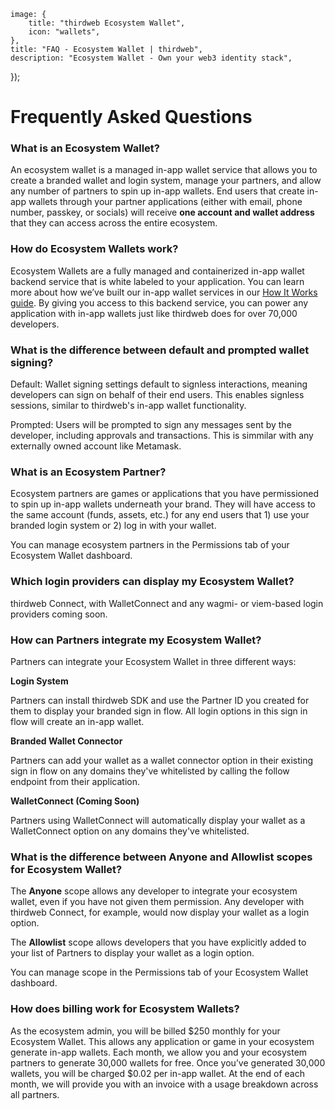 
	image: {
		title: "thirdweb Ecosystem Wallet",
		icon: "wallets",
	},
	title: "FAQ - Ecosystem Wallet | thirdweb",
	description: "Ecosystem Wallet - Own your web3 identity stack",
});

# Frequently Asked Questions

### What is an Ecosystem Wallet?

An ecosystem wallet is a managed in-app wallet service that allows you to create a branded wallet and login system, manage your partners, and allow any number of partners to spin up in-app wallets. End users that create in-app wallets through your partner applications (either with email, phone number, passkey, or socials) will receive **one account and wallet address** that they can access across the entire ecosystem.

### How do Ecosystem Wallets work?

Ecosystem Wallets are a fully managed and containerized in-app wallet backend service that is white labeled to your application. You can learn more about how we’ve built our in-app wallet services in our [How It Works guide](https://portal.thirdweb.com/connect/in-app-wallet/how-it-works). By giving you access to this backend service, you can power any application with in-app wallets just like thirdweb does for over 70,000 developers.

### What is the difference between default and prompted wallet signing?

Default: Wallet signing settings default to signless interactions, meaning developers can sign on behalf of their end users. This enables signless sessions, similar to thirdweb's in-app wallet functionality.

Prompted: Users will be prompted to sign any messages sent by the developer, including approvals and transactions. This is simmilar with any externally owned account like Metamask.

### What is an Ecosystem Partner?

Ecosystem partners are games or applications that you have permissioned to spin up in-app wallets underneath your brand. They will have access to the same account (funds, assets, etc.) for any end users that 1) use your branded login system or 2) log in with your wallet.

You can manage ecosystem partners in the Permissions tab of your Ecosystem Wallet dashboard.

### Which login providers can display my Ecosystem Wallet?

thirdweb Connect, with WalletConnect and any wagmi- or viem-based login providers coming soon.

### How can Partners integrate my Ecosystem Wallet?

Partners can integrate your Ecosystem Wallet in three different ways:

**Login System**

Partners can install thirdweb SDK and use the Partner ID you created for them to display your branded sign in flow. All login options in this sign in flow will create an in-app wallet.

**Branded Wallet Connector**

Partners can add your wallet as a wallet connector option in their existing sign in flow on any domains they've whitelisted by calling the follow endpoint from their application.

**WalletConnect (Coming Soon)**

Partners using WalletConnect will automatically display your wallet as a WalletConnect option on any domains they've whitelisted.

### What is the difference between Anyone and Allowlist scopes for Ecosystem Wallet?

The **Anyone** scope allows any developer to integrate your ecosystem wallet, even if you have not given them permission. Any developer with thirdweb Connect, for example, would now display your wallet as a login option.

The **Allowlist** scope allows developers that you have explicitly added to your list of Partners to display your wallet as a login option.

You can manage scope in the Permissions tab of your Ecosystem Wallet dashboard.

### How does billing work for Ecosystem Wallets?

As the ecosystem admin, you will be billed $250 monthly for your Ecosystem Wallet. This allows any application or game in your ecosystem generate in-app wallets. Each month, we allow you and your ecosystem partners to generate 30,000 wallets for free. Once you’ve generated 30,000 wallets, you will be charged $0.02 per in-app wallet. At the end of each month, we will provide you with an invoice with a usage breakdown across all partners.
